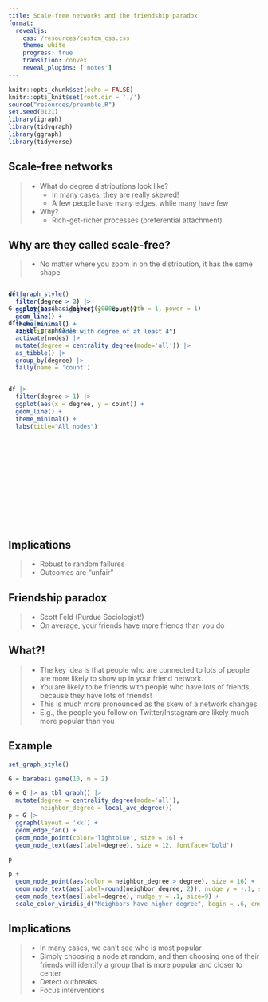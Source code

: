 ```yaml
---
title: Scale-free networks and the friendship paradox
format: 
  revealjs:
    css: /resources/custom_css.css
    theme: white
    progress: true
    transition: convex
    reveal_plugins: ['notes']
---
```


```r
knitr::opts_chunk$set(echo = FALSE)
knitr::opts_knit$set(root.dir = './')
source("resources/preamble.R")
set.seed(0121)
library(igraph)
library(tidygraph)
library(ggraph)
library(tidyverse)
```

## Scale-free networks

> - What do degree distributions look like?
>	- In many cases, they are really skewed!
>	- A few people have many edges, while many have few
> - Why?
>	- Rich-get-richer processes (preferential attachment)

## Why are they called scale-free?

> - No matter where you zoom in on the distribution, it has the same shape

<div style="position:relative; width:640px; height:480px; margin:0 auto;">
<div class='fragment' style="position:absolute;top:0;left:0;">
```r
set_graph_style()

G = play_barabasi_albert(10000, growth = 1, power = 1)

df = G |> 
  as_tbl_graph() |>
  activate(nodes) |>
  mutate(degree = centrality_degree(mode='all')) |>
  as_tibble() |>
  group_by(degree) |>
  tally(name = 'count')


df |> 
  filter(degree > 1) |>
  ggplot(aes(x = degree, y = count)) + 
  geom_line() + 
  theme_minimal() +
  labs(title="All nodes")

```

</div>

<div class='fragment' style="position:absolute;top:0;left:0;">
```r
df |> 
  filter(degree > 2) |>
  ggplot(aes(x = degree, y = count)) + 
  geom_line() + 
  theme_minimal() + 
  labs(title="Nodes with degree of at least 3")
```
</div>

<div class='fragment' style="position:absolute;top:0;left:0;">
```r
df |> 
  filter(degree > 3) |>
  ggplot(aes(x = degree, y = count)) + 
  geom_line() + 
  theme_minimal() + 
  labs(title="Nodes with degree of at least 4")
```

</div>
</div>

## Implications

> - Robust to random failures
> - Outcomes are "unfair"


## Friendship paradox

> - Scott Feld (Purdue Sociologist!)
> - On average, your friends have more friends than you do

## What?!

> - The key idea is that people who are connected to lots of people are more likely to show up in your friend network.
> - You are likely to be friends with people who have lots of friends, because they have lots of friends!
> - This is much more pronounced as the skew of a network changes
> - E.g., the people you follow on Twitter/Instagram are likely much more popular than you

## Example

```r

set_graph_style()

G = barabasi.game(10, m = 2)

G = G |> as_tbl_graph() |>
  mutate(degree = centrality_degree(mode='all'),
         neighbor_degree = local_ave_degree())
p = G |> 
  ggraph(layout = 'kk') +
  geom_edge_fan() +
  geom_node_point(color='lightblue', size = 16) +
  geom_node_text(aes(label=degree), size = 12, fontface='bold')

p
```
<span class='fragment'>
```r

p + 
  geom_node_point(aes(color = neighbor_degree > degree), size = 16) +
  geom_node_text(aes(label=round(neighbor_degree, 2)), nudge_y = -.1, size=9) +
  geom_node_text(aes(label=degree), nudge_y = .1, size=9) +
  scale_color_viridis_d("Neighbors have higher degree", begin = .6, end = .85, )

```
</span>

## Implications

> - In many cases, we can't see who is most popular
> - Simply choosing a node at random, and then choosing one of their friends will identify a group that is more popular and closer to center
> - Detect outbreaks
> - Focus interventions
